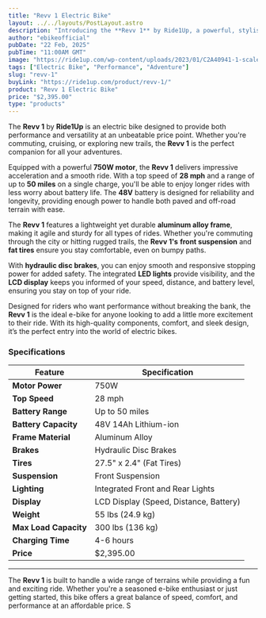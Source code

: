 ```yaml
---
title: "Revv 1 Electric Bike"
layout: ../../layouts/PostLayout.astro
description: "Introducing the **Revv 1** by Ride1Up, a powerful, stylish, and affordable electric bike designed for performance, comfort, and adventure."
author: "ebikeofficial"
pubDate: "22 Feb, 2025"
pubTime: "11:00AM GMT"
image: "https://ride1up.com/wp-content/uploads/2023/01/C2A40941-1-scaled-1-1-jpg.webp"
tags: ["Electric Bike", "Performance", "Adventure"]
slug: "revv-1"
buyLink: "https://ride1up.com/product/revv-1/"
product: "Revv 1 Electric Bike"
price: "$2,395.00"
type: "products"
---
```


The **Revv 1** by **Ride1Up** is an electric bike designed to provide both performance and versatility at an unbeatable price point. Whether you're commuting, cruising, or exploring new trails, the **Revv 1** is the perfect companion for all your adventures.

Equipped with a powerful **750W motor**, the **Revv 1** delivers impressive acceleration and a smooth ride. With a top speed of **28 mph** and a range of up to **50 miles** on a single charge, you'll be able to enjoy longer rides with less worry about battery life. The **48V** battery is designed for reliability and longevity, providing enough power to handle both paved and off-road terrain with ease.

The **Revv 1** features a lightweight yet durable **aluminum alloy frame**, making it agile and sturdy for all types of rides. Whether you're commuting through the city or hitting rugged trails, the **Revv 1's** **front suspension** and **fat tires** ensure you stay comfortable, even on bumpy paths.

With **hydraulic disc brakes**, you can enjoy smooth and responsive stopping power for added safety. The integrated **LED lights** provide visibility, and the **LCD display** keeps you informed of your speed, distance, and battery level, ensuring you stay on top of your ride.

Designed for riders who want performance without breaking the bank, the **Revv 1** is the ideal e-bike for anyone looking to add a little more excitement to their ride. With its high-quality components, comfort, and sleek design, it’s the perfect entry into the world of electric bikes.

### Specifications

| Feature               | Specification                          |
| --------------------- | -------------------------------------- |
| **Motor Power**       | 750W                                   |
| **Top Speed**         | 28 mph                                 |
| **Battery Range**     | Up to 50 miles                         |
| **Battery Capacity**  | 48V 14Ah Lithium-ion                   |
| **Frame Material**    | Aluminum Alloy                         |
| **Brakes**            | Hydraulic Disc Brakes                  |
| **Tires**             | 27.5" x 2.4" (Fat Tires)               |
| **Suspension**        | Front Suspension                       |
| **Lighting**          | Integrated Front and Rear Lights       |
| **Display**           | LCD Display (Speed, Distance, Battery) |
| **Weight**            | 55 lbs (24.9 kg)                       |
| **Max Load Capacity** | 300 lbs (136 kg)                       |
| **Charging Time**     | 4-6 hours                              |
| **Price**             | $2,395.00                              |

---

The **Revv 1** is built to handle a wide range of terrains while providing a fun and exciting ride. Whether you're a seasoned e-bike enthusiast or just getting started, this bike offers a great balance of speed, comfort, and performance at an affordable price.
S
